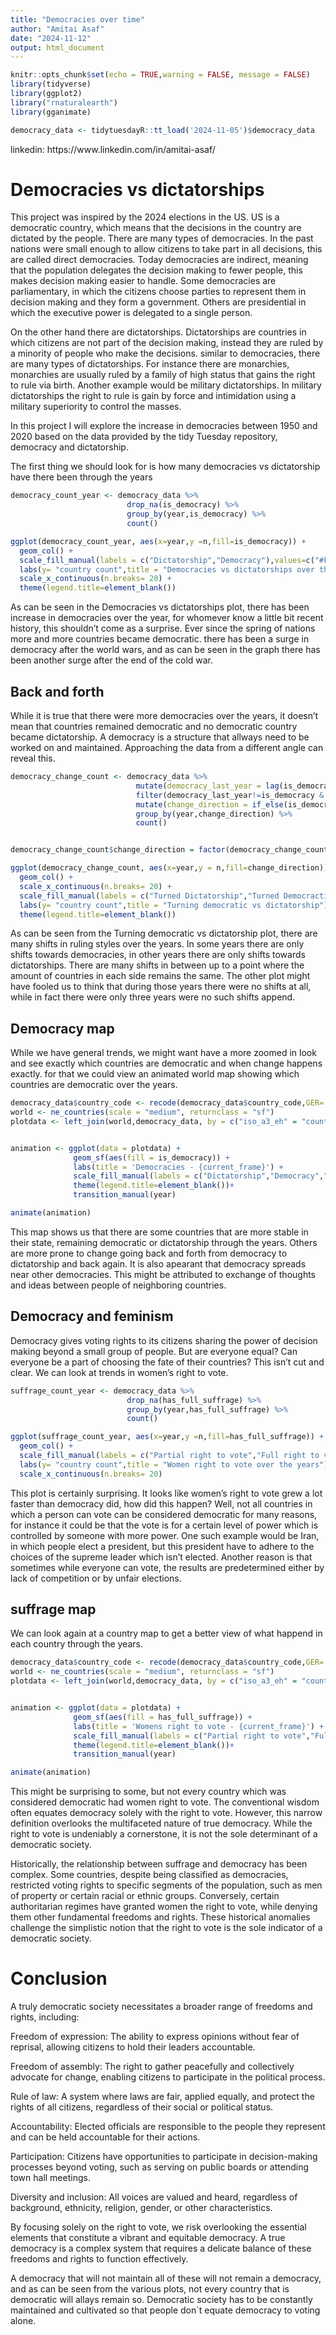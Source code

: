 ---
title: "Democracies over time"
author: "Amitai Asaf"
date: "2024-11-12"
output: html_document
---

```{r setup, include=FALSE}
knitr::opts_chunk$set(echo = TRUE,warning = FALSE, message = FALSE)
library(tidyverse)
library(ggplot2)
library("rnaturalearth")
library(gganimate)

democracy_data <- tidytuesdayR::tt_load('2024-11-05')$democracy_data
```
linkedin: https://www.linkedin.com/in/amitai-asaf/

# Democracies vs dictatorships

This project was inspired by the 2024 elections in the US. US is a democratic country, which means that the decisions in the country are dictated by the people. There are many types of democracies. In the past nations were small enough to allow citizens to take part in all decisions, this are called direct democracies. Today democracies are indirect, meaning that the population delegates the decision making to fewer people, this makes decision making easier to handle. Some democracies are parliamentary, in which the citizens choose parties to represent them in decision making and they form a government. Others are presidential in which the executive power is delegated to a single person.

On the other hand there are dictatorships. Dictatorships are countries in which citizens are not part of the decision making, instead they are ruled by a minority of people who make the decisions. similar to democracies, there are many types of dictatorships. For instance there are monarchies, monarchies are usually ruled by a family of high status that gains the right to rule via birth. Another example would be military dictatorships. In military dictatorships the right to rule is gain by force and intimidation using a military superiority to control the masses.

In this project I will explore the increase in democracies between 1950 and 2020 based on the data provided by the tidy Tuesday repository, democracy and dictatorship.

The first thing we should look for is how many democracies vs dictatorship have there been through the years

```{r Democracy vs dictatorship}
democracy_count_year <- democracy_data %>%
                          drop_na(is_democracy) %>%
                          group_by(year,is_democracy) %>%
                          count()

ggplot(democracy_count_year, aes(x=year,y =n,fill=is_democracy)) +
  geom_col() +
  scale_fill_manual(labels = c("Dictatorship","Democracy"),values=c("#F8766D","#00BFC4"))+
  labs(y= "country count",title = "Democracies vs dictatorships over the years")+
  scale_x_continuous(n.breaks= 20) +
  theme(legend.title=element_blank())
```
As can be seen in the Democracies vs dictatorships plot, there has been increase in democracies over the year, for whomever know a little bit recent history, this shouldn't come as a surprise. Ever since the spring of nations more and more countries became democratic. there has been a surge in democracy after the world wars, and as can be seen in the graph there has been another surge after the end of the cold war.

## Back and forth

While it is true that there were more democracies over the years, it doesn't mean that countries remained democratic and no democratic country became dictatorship. A democracy is a structure that allways need to be worked on and maintained. Approaching the data from a different angle can reveal this.

```{r democracy acceleration}
democracy_change_count <- democracy_data %>%
                            mutate(democracy_last_year = lag(is_democracy)) %>%
                            filter(democracy_last_year!=is_democracy & year != 1950) %>%
                            mutate(change_direction = if_else(is_democracy,"Turned Democratic","Turned Not Democratic")) %>%
                            group_by(year,change_direction) %>%
                            count()


democracy_change_count$change_direction = factor(democracy_change_count$change_direction, levels = c("Turned Not Democratic","Turned Democratic") )

ggplot(democracy_change_count, aes(x=year,y = n,fill=change_direction)) +
  geom_col() +
  scale_x_continuous(n.breaks= 20) +
  scale_fill_manual(labels = c("Turned Dictatorship","Turned Democractic"),values=c("#F8766D","#00BFC4"))+
  labs(y= "country count",title = "Turning democratic vs dictatorship")+
  theme(legend.title=element_blank())
```
As can be seen from the Turning democratic vs dictatorship plot, there are many shifts in ruling styles over the years. In some years there are only shifts towards democracies, in other years there are only shifts towards dictatorships. There are many shifts in between up to a point where the amount of countries in each side remains the same. The other plot might have fooled us to think that during those years there were no shifts at all, while in fact there were only three years were no such shifts append.

## Democracy map

While we have general trends, we might want have a more zoomed in look and see exactly which countries are democratic and when change happens exactly. for that we could view an animated world map showing which countries are democratic over the years.

```{r democracy map}
democracy_data$country_code <- recode(democracy_data$country_code,GER= "DEU",ROM="ROU",ZAR="COD")
world <- ne_countries(scale = "medium", returnclass = "sf")
plotdata <- left_join(world,democracy_data, by = c("iso_a3_eh" = "country_code"))


animation <- ggplot(data = plotdata) +
              geom_sf(aes(fill = is_democracy)) +
              labs(title = 'Democracies - {current_frame}') +
              scale_fill_manual(labels = c("Dictatorship","Democracy","Undecided"),values=c("#F8766D","#00BFC4","grey"))+
              theme(legend.title=element_blank())+
              transition_manual(year)

animate(animation)
```
This map shows us that there are some countries that are more stable in their state, remaining democratic or dictatorship through the years. Others are more prone to change going back and forth from democracy to dictatorship and back again. It is also apearant that democracy spreads near other democracies. This might be attributed to exchange of thoughts and ideas between people of neighboring countries.

## Democracy and feminism

Democracy gives voting rights to its citizens sharing the power of decision making beyond a small group of people. But are everyone equal? Can everyone be a part of choosing the fate of their countries? This isn't cut and clear. We can look at trends in women's right to vote.

```{r women right to vote}
suffrage_count_year <- democracy_data %>%
                          drop_na(has_full_suffrage) %>%
                          group_by(year,has_full_suffrage) %>%
                          count()

ggplot(suffrage_count_year, aes(x=year,y =n,fill=has_full_suffrage)) +
  geom_col() +
  scale_fill_manual(labels = c("Partial right to vote","Full right to vote"),values=c("#F8766D","#00BFC4"),name = "Women right to vote")+
  labs(y= "country count",title = "Women right to vote over the years")+
  scale_x_continuous(n.breaks= 20)
```
This plot is certainly surprising. It looks like women's right to vote grew a lot faster than democracy did, how did this happen? Well, not all countries in which a person can vote can be considered democratic for many reasons, for instance it could be that the vote is for a certain level of power which is controlled by someone with more power. One such example would be Iran, in which people elect a president, but this president have to adhere to the choices of the supreme leader which isn't elected. Another reason is that sometimes while everyone can vote, the results are predetermined either by lack of competition or by unfair elections.

## suffrage map

We can look again at a country map to get a better view of what happend in each country through the years.

```{r suffrage map}
democracy_data$country_code <- recode(democracy_data$country_code,GER= "DEU",ROM="ROU",ZAR="COD")
world <- ne_countries(scale = "medium", returnclass = "sf")
plotdata <- left_join(world,democracy_data, by = c("iso_a3_eh" = "country_code"))


animation <- ggplot(data = plotdata) +
              geom_sf(aes(fill = has_full_suffrage)) +
              labs(title = 'Womens right to vote - {current_frame}') +
              scale_fill_manual(labels = c("Partial right to vote","Full right to vote","Undecided"),values=c("#F8766D","#00BFC4","grey"))+
              theme(legend.title=element_blank())+
              transition_manual(year)

animate(animation)
```
This might be surprising to some, but not every country which was considered democratic had women right to vote. The conventional wisdom often equates democracy solely with the right to vote. However, this narrow definition overlooks the multifaceted nature of true democracy. While the right to vote is undeniably a cornerstone, it is not the sole determinant of a democratic society.

Historically, the relationship between suffrage and democracy has been complex. Some countries, despite being classified as democracies, restricted voting rights to specific segments of the population, such as men of property or certain racial or ethnic groups. Conversely, certain authoritarian regimes have granted women the right to vote, while denying them other fundamental freedoms and rights. These historical anomalies challenge the simplistic notion that the right to vote is the sole indicator of a democratic society.

# Conclusion

A truly democratic society necessitates a broader range of freedoms and rights, including:

Freedom of expression: The ability to express opinions without fear of reprisal, allowing citizens to hold their leaders accountable.

Freedom of assembly: The right to gather peacefully and collectively advocate for change, enabling citizens to participate in the political process.

Rule of law: A system where laws are fair, applied equally, and protect the rights of all citizens, regardless of their social or political status.

Accountability: Elected officials are responsible to the people they represent and can be held accountable for their actions.

Participation: Citizens have opportunities to participate in decision-making processes beyond voting, such as serving on public boards or attending town hall meetings.

Diversity and inclusion: All voices are valued and heard, regardless of background, ethnicity, religion, gender, or other characteristics.

By focusing solely on the right to vote, we risk overlooking the essential elements that constitute a vibrant and equitable democracy. A true democracy is a complex system that requires a delicate balance of these freedoms and rights to function effectively.

A democracy that will not maintain all of these will not remain a democracy, and as can be seen from the various plots, not every country that is democratic will allays remain so. Democratic society has to be constantly maintained and cultivated so that people don`t equate democracy to voting alone.